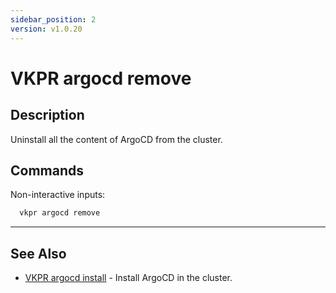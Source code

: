 ```yaml
---
sidebar_position: 2
version: v1.0.20
---
```


# VKPR argocd remove

## Description

Uninstall all the content of ArgoCD from the cluster.

## Commands

Non-interactive inputs:

```bash
  vkpr argocd remove
```

---

## See Also

- [VKPR argocd install](/docs/commands/argocd/vkpr_argocd_install) - Install ArgoCD in the cluster.
